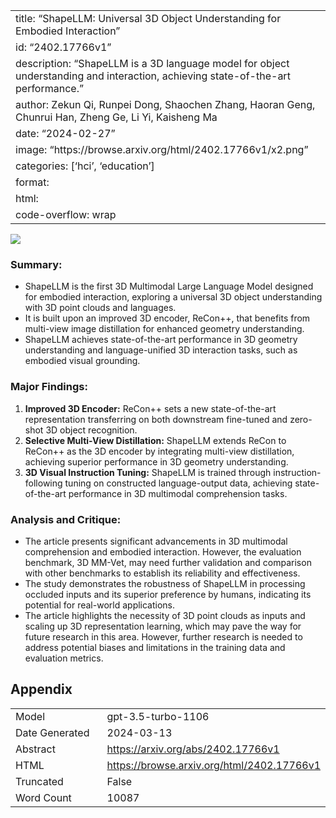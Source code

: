 
---
title: "ShapeLLM: Universal 3D Object Understanding for Embodied Interaction"
id: "2402.17766v1"
description: "ShapeLLM is a 3D language model for object understanding and interaction, achieving state-of-the-art performance."
author: Zekun Qi, Runpei Dong, Shaochen Zhang, Haoran Geng, Chunrui Han, Zheng Ge, Li Yi, Kaisheng Ma
date: "2024-02-27"
image: "https://browse.arxiv.org/html/2402.17766v1/x2.png"
categories: ['hci', 'education']
format:
  html:
    code-overflow: wrap
---

![](https://browse.arxiv.org/html/2402.17766v1/x2.png)

### **Summary:**
- ShapeLLM is the first 3D Multimodal Large Language Model designed for embodied interaction, exploring a universal 3D object understanding with 3D point clouds and languages.
- It is built upon an improved 3D encoder, ReCon++, that benefits from multi-view image distillation for enhanced geometry understanding.
- ShapeLLM achieves state-of-the-art performance in 3D geometry understanding and language-unified 3D interaction tasks, such as embodied visual grounding.

### **Major Findings:**
1. **Improved 3D Encoder:** ReCon++ sets a new state-of-the-art representation transferring on both downstream fine-tuned and zero-shot 3D object recognition.
2. **Selective Multi-View Distillation:** ShapeLLM extends ReCon to ReCon++ as the 3D encoder by integrating multi-view distillation, achieving superior performance in 3D geometry understanding.
3. **3D Visual Instruction Tuning:** ShapeLLM is trained through instruction-following tuning on constructed language-output data, achieving state-of-the-art performance in 3D multimodal comprehension tasks.

### **Analysis and Critique:**
- The article presents significant advancements in 3D multimodal comprehension and embodied interaction. However, the evaluation benchmark, 3D MM-Vet, may need further validation and comparison with other benchmarks to establish its reliability and effectiveness.
- The study demonstrates the robustness of ShapeLLM in processing occluded inputs and its superior preference by humans, indicating its potential for real-world applications.
- The article highlights the necessity of 3D point clouds as inputs and scaling up 3D representation learning, which may pave the way for future research in this area. However, further research is needed to address potential biases and limitations in the training data and evaluation metrics.

## Appendix

|          |          |
|----------|----------|
| Model     | gpt-3.5-turbo-1106       |
| Date Generated     | 2024-03-13       |
| Abstract | [https://arxiv.org/abs/2402.17766v1](https://arxiv.org/abs/2402.17766v1)        |
| HTML     | [https://browse.arxiv.org/html/2402.17766v1](https://browse.arxiv.org/html/2402.17766v1)       |
| Truncated       | False       |
| Word Count       | 10087       |